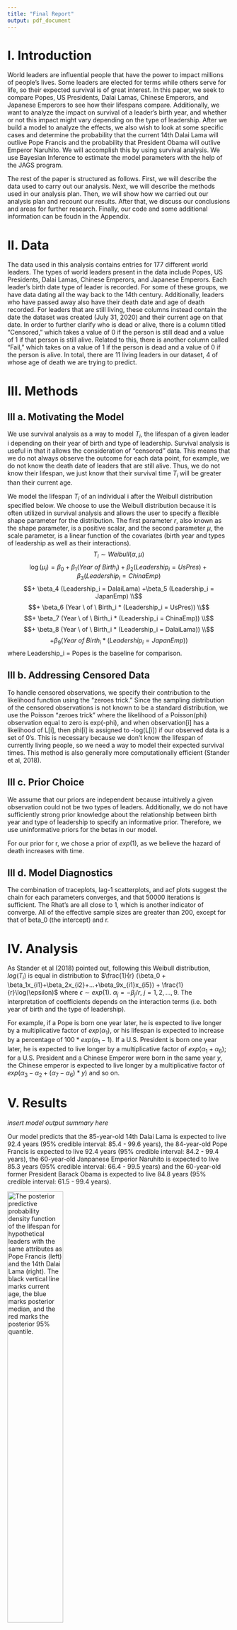 ```yaml
---
title: "Final Report"
output: pdf_document
---
```


# I. Introduction

World leaders are influential people that have the power to impact millions of people's lives. Some leaders are elected for terms while others serve for life, so their expected survival is of great interest. In this paper, we seek to compare Popes, US Presidents, Dalai Lamas, Chinese Emperors, and Japanese Emperors to see how their lifespans compare. Additionally, we want to analyze the impact on survival of a leader's birth year, and whether or not this impact might vary depending on the type of leadership. After we build a model to analyze the effects, we also wish to look at some specific cases and determine the probability that the current 14th Dalai Lama will outlive Pope Francis and the probability that President Obama will outlive Emperor Naruhito. We will accomplish this by using survival analysis. We use Bayesian Inference to estimate the model parameters with the help of the JAGS program. 

The rest of the paper is structured as follows. First, we will describe the data used to carry out our analysis. Next, we will describe the methods used in our analysis plan. Then, we will show how we carried out our analysis plan and recount our results. After that, we discuss our conclusions and areas for further research. Finally, our code and some additional information can be foudn in the Appendix. 


# II. Data

The data used in this analysis contains entries for 177 different world leaders. The types of world leaders present in the data include Popes, US Presidents, Dalai Lamas, Chinese Emperors, and Japanese Emperors. Each leader's birth date type of leader is recorded. For some of these groups, we have data dating all the way back to the 14th century. Additionally, leaders who have passed away also have their death date and age of death recorded. For leaders that are still living, these columns instead contain the date the dataset was created (July 31, 2020) and their current age on that date. In order to further clarify who is dead or alive, there is a column titled "Censored," which takes a value of 0 if the person is still dead and a value of 1 if that person is still alive. Related to this, there is another column called "Fail," which takes on a value of 1 if the person is dead and a value of 0 if the person is alive. In total, there are 11 living leaders in our dataset, 4 of whose age of death we are trying to predict. 

# III. Methods

## III a. Motivating the Model

We use survival analysis as a way to model $T_i$, the lifespan of a given leader i depending on their year of birth and type of leadership. Survival analysis is useful in that it allows the consideration of "censored" data. This means that we do not always observe the outcome for each data point, for example, we do not know the death date of leaders that are still alive. Thus, we do not know their lifespan, we just know that their survival time $T_i$ will be greater than their current age. 

We model the lifespan $T_i$ of an individual i after the Weibull distribution specified below. We choose to use the Weibull distribution because it is often utilized in survival analysis and allows the user to specify a flexible shape parameter for the distribution. The first parameter $r$, also known as the shape parameter, is a positive scalar, and the second parameter $\mu$, the scale parameter, is a linear function of the covariates (birth year and types of leadership as well as their interactions). 
$$ T_i \sim Weibull(\alpha, \mu) $$
$$\log(\mu_i) = \beta_0+\beta_1 (Year \ of \ Birth_i)+\beta_2 (Leadership_i = UsPres) + \beta_3 (Leadership_i = ChinaEmp) $$
$$+ \beta_4 (Leadership_i = DalaiLama) +\beta_5 (Leadership_i = JapanEmp) \\$$
$$+ \beta_6 (Year \ of \ Birth_i * (Leadership_i = UsPres)) \\$$
$$+ \beta_7 (Year \ of \ Birth_i * (Leadership_i = ChinaEmp)) \\$$
$$+ \beta_8 (Year \ of \ Birth_i * (Leadership_i = DalaiLama)) \\$$
$$+ \beta_9 (Year \ of \ Birth_i * (Leadership_i = JapanEmp))$$
where Leadership_i = Popes is the baseline for comparison. 

## III b. Addressing Censored Data

To handle censored observations, we specify their contribution to the likelihood function using the "zeroes trick." Since the sampling distribution of the censored observations is not known to be a standard distribution, we use the Poisson "zeroes trick" where the likelihood of a Poisson(phi) observation equal to zero is exp(-phi), and when observation[i] has a likelihood of L[i], then phi[i] is assigned to -log(L[i]) if our observed data is a set of 0's. This is necessary because we don't know the lifespan of currently living people, so we need a way to model their expected survival times. This method is also generally more computationally efficient (Stander et al, 2018).

## III c. Prior Choice

We assume that our priors are independent because intuitively a given observation could not be two types of leaders. Additionally, we do not have sufficiently strong prior knowledge about the relationship between birth year and type of leadership to specify an informative prior. Therefore, we use uninformative priors for the betas in our model. 

For our prior for r, we chose a prior of $exp(1)$, as we believe the hazard of death increases with time. 

## III d. Model Diagnostics
The combination of traceplots, lag-1 scatterplots, and acf plots suggest the chain for each parameters converges, and that 50000 iterations is sufficient. The Rhat's are all close to 1, which is another indicator of converge. All of the effective sample sizes are greater than 200, except for that of beta_0 (the intercept) and r.


# IV. Analysis

As Stander et al (2018) pointed out, following this Weibull distribution, $log(T_i)$ is equal in distribution to $\frac{1}{r} (\beta_0 + \beta_1x_{i1}+\beta_2x_{i2}+...+\beta_9x_{i1}x_{i5}) + \frac{1}{r}\log(\epsilon)$ where $\epsilon \sim exp(1)$. $\alpha_j = -\beta_j/r$, $j = 1,2,...,9$. The interpretation of coefficients depends on the interaction terms (i.e. both year of birth and the type of leadership). 

For example, if a Pope is born one year later, he is expected to live longer by a multiplicative factor of $exp(\alpha_1)$, or his lifespan is expected to increase by a percentage of $100*exp(\alpha_1-1)$. If a U.S. President is born one year later, he is expected to live longer by a multiplicative factor of $exp(\alpha_1 + \alpha_6)$; for a U.S. President and a Chinese Emperor were born in the same year $y$, the Chinese emperor is expected to live longer by a multiplicative factor of $exp(\alpha_3 - \alpha_2 + (\alpha_7-\alpha_6)*y)$ and so on. 

# V. Results
*insert model output summary here*


Our model predicts that the 85-year-old 14th Dalai Lama is expected to live 92.4 years (95% credible interval: 85.4 - 99.6 years), the 84-year-old Pope Francis is expected to live 92.4 years (95% credible interval: 84.2 - 99.4 years), the 60-year-old Janpanese Emperior Naruhito is expected to live 85.3 years (95% credible interval: 66.4 - 99.5 years) and the 60-year-old former President Barack Obama is expected to live 84.8 years (95% credible interval: 61.5 - 99.4 years). 

![The posterior predictive probability density function of the lifespan for hypothetical leaders with the same attributes as Pope Francis (left) and the 14th Dalai Lama (right). The black vertical line marks current age, the blue marks posterior median, and the red marks the posterior 95% quantile.](/Users/cathylee/Desktop/francis_dalai.png){width=50%}
![ The posterior predictive probability density function of the lifespan for hypothetical leaders with the same attributes as Pope Francis (left) and the 14th Dalai Lama (right). The black vertical line marks current age, the blue marks posterior median, and the red marks the posterior 95% quantile.](/Users/cathylee/Desktop/obama_naru.png){width=50%}





The posterior predictive distribution of the lifespan of the 14th Dalai Lama is more uniform, with mode in the 90s. The posterior predictive distribution of the lifespan of Pope Francis is somewhat left skewed, with the mode in the early 90s. The posterior predictive distributions of the lifespans of President Obama and Emperor Naruhito are both left skewed, with the modes in the late 90s.

The probability that the 14th Dalai Lama will have a longer lifespan than Pope Francis is 0.495. The probability that President Obama will have a longer lifespan than Emperor Naruhito is 0.483.



# VI. Conclusion and Further Discussion

We sought to compare Popes, US Presidents, Dalai Lamas, Chinese Emperors, and Japanese Emperors to see how their lifespans compare. Our model has found that the impact of birth year does not change based on leadership type. Additionally, our model has found that lifespan does not depend on year of birth. 

This model could be improved by including more predictors; for example, health widely varies among people, and could lead to a better model for prediction if various health preditors were added for each leader. For further implementations of this research question, it would be valuable to interpret economic data as it concerns the different countries that the leaders grew up in, as the conditions that a person live in lead to changes in a person's lifespan. 


# VII. References

*cite Stander et al* 

# VIII. Appendix

 


